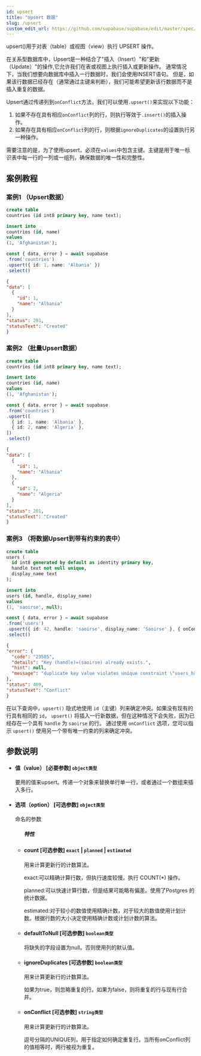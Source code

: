 ```yaml
---
id: upsert
title: "Upsert 数据"
slug: /upsert
custom_edit_url: https://github.com/supabase/supabase/edit/master/spec/supabase_js_v2.yml
---
```


upsert()用于对表（table）或视图（view）执行 UPSERT 操作。

在关系型数据库中，Upsert是一种结合了"插入（Insert）"和"更新（Update）"的操作,它允许我们在表或视图上执行插入或更新操作。
通常情况下，当我们想要向数据库中插入一行数据时，我们会使用INSERT语句。
但是，如果该行数据已经存在（通常通过主键来判断），我们可能希望更新该行数据而不是插入重复的数据。

Upsert通过传递列到`onConflict`方法，我们可以使用`.upsert()`来实现以下功能：

1. 如果不存在具有相应`onConflict`列的行，则执行等效于`.insert()`的插入操作。
2. 如果存在具有相应`onConflict`列的行，则根据`ignoreDuplicates`的设置执行另一种操作。

需要注意的是，为了使用upsert，必须在`values`中包含主键。主键是用于唯一标识表中每一行的一列或一组列，确保数据的唯一性和完整性。


## 案例教程

### 案例1 （Upsert数据）

<Tabs scrollable size="small" type="underlined" defaultActiveId="demo1">

<TabPanel id="demo1" label="建表">

  ```sql
create table
  countries (id int8 primary key, name text);

insert into
  countries (id, name)
values
  (1, 'Afghanistan');
  ```

</TabPanel>

<TabPanel id="demo2" label="使用方法">

  ```ts
const { data, error } = await supabase
  .from('countries')
  .upsert({ id: 1, name: 'Albania' })
  .select()
  ```

</TabPanel>
<TabPanel id="demo3" label="返回结果">

  ```json
{
  "data": [
    {
      "id": 1,
      "name": "Albania"
    }
  ],
  "status": 201,
  "statusText": "Created"
}
  ```
</TabPanel>
</Tabs>



### 案例2 （批量Upsert数据）

<Tabs scrollable size="small" type="underlined" defaultActiveId="demo1">

<TabPanel id="demo1" label="建表">

  ```sql
create table
  countries (id int8 primary key, name text);

insert into
  countries (id, name)
values
  (1, 'Afghanistan');
  ```

</TabPanel>

<TabPanel id="demo2" label="使用方法">

  ```ts
const { data, error } = await supabase
  .from('countries')
  .upsert([
    { id: 1, name: 'Albania' },
    { id: 2, name: 'Algeria' },
  ])
  .select()
  ```

</TabPanel>
<TabPanel id="demo3" label="返回结果">

  ```json
{
  "data": [
    {
      "id": 1,
      "name": "Albania"
    },
    {
      "id": 2,
      "name": "Algeria"
    }
  ],
  "status": 201,
  "statusText": "Created"
}
  ```
</TabPanel>
</Tabs>


### 案例3 （将数据Upsert到带有约束的表中）

<Tabs scrollable size="small" type="underlined" defaultActiveId="demo1">

<TabPanel id="demo1" label="建表">

  ```sql
create table
  users (
    id int8 generated by default as identity primary key,
    handle text not null unique,
    display_name text
  );

insert into
  users (id, handle, display_name)
values
  (1, 'saoirse', null);
  ```

</TabPanel>

<TabPanel id="demo2" label="使用方法">

  ```ts
const { data, error } = await supabase
  .from('users')
  .upsert({ id: 42, handle: 'saoirse', display_name: 'Saoirse' }, { onConflict: 'handle' })
  .select()
  ```

</TabPanel>
<TabPanel id="demo3" label="返回结果">

  ```json
{
  "error": {
    "code": "23505",
    "details": "Key (handle)=(saoirse) already exists.",
    "hint": null,
    "message": "duplicate key value violates unique constraint \"users_handle_key\""
  },
  "status": 409,
  "statusText": "Conflict"
}
  ```

</TabPanel>

<TabPanel id="demo4" label="注意事项">

在以下查询中，`upsert()` 隐式地使用 `id`（主键）列来确定冲突。如果没有现有的行具有相同的 `id`，
`upsert()` 将插入一行新数据，但在这种情况下会失败，因为已经存在一个具有 `handle` 为 `saoirse` 的行。
通过使用 `onConflict` 选项，您可以指示 `upsert()` 使用另一个带有唯一约束的列来确定冲突。


</TabPanel>
</Tabs>



## 参数说明

<ul className="method-list-group">
  
<li className="method-list-item">
  <h4 className="method-list-item-label">
    <span className="method-list-item-label-name">
      值（value）
    </span>
    <span className="method-list-item-label-badge required">
      [必要参数]
    </span>
    <span className="method-list-item-validation">
      <code>object类型</code>
    </span>
  </h4>
  <div class="method-list-item-description">

要用的值来upsert。传递一个对象来替换单行单一行，或者通过一个数组来插入多行。

  </div>
  
</li>


<li className="method-list-item">
  <h4 className="method-list-item-label">
    <span className="method-list-item-label-name">
      选项（option）
    </span>
    <span className="method-list-item-label-badge required">
      [可选参数]
    </span>
    <span className="method-list-item-validation">
      <code>object类型</code>
    </span>
  </h4>
  <div class="method-list-item-description">

命名的参数

  </div>
  
<ul className="method-list-group">
  <h5 class="method-list-title method-list-title-isChild expanded">特性</h5>

<li className="method-list-item">
  <h4 className="method-list-item-label">
    <span className="method-list-item-label-name">
      count
    </span>
    <span className="method-list-item-label-badge false">
      [可选参数]
    </span>
    <span className="method-list-item-validation">
      <code>exact</code> | <code>planned</code> | <code>estimated</code>
    </span>
  </h4>
  <div class="method-list-item-description">

用来计算更新行的计数算法。

exact:可以精确计算行数，但执行速度较慢。执行 COUNT(*) 操作。

planned:可以快速计算行数，但是结果可能略有偏差。使用了Postgres
的统计数据。

estimated:对于较小的数值使用精确计数，对于较大的数值使用计划计数。根据行数的大小决定使用精确计数或计划计数的算法。



  </div>
  
</li>




<li className="method-list-item">
  <h4 className="method-list-item-label">
    <span className="method-list-item-label-name">
      defaultToNull
    </span>
    <span className="method-list-item-label-badge false">
      [可选参数]
    </span>
    <span className="method-list-item-validation">
      <code>boolean类型</code>
    </span>
  </h4>
  <div class="method-list-item-description">

将缺失的字段设置为null。否则使用列的默认值。

  </div>
  
</li>









<li className="method-list-item">
  <h4 className="method-list-item-label">
    <span className="method-list-item-label-name">
      ignoreDuplicates
    </span>
    <span className="method-list-item-label-badge false">
      [可选参数]
    </span>
    <span className="method-list-item-validation">
      <code>boolean类型</code>
    </span>
  </h4>
  <div class="method-list-item-description">

用来计算更新行的计数算法。

如果为true，则忽略重复的行。如果为false，则将重复的行与现有行合并。

  </div>
  
</li>





<li className="method-list-item">
  <h4 className="method-list-item-label">
    <span className="method-list-item-label-name">
      onConflict
    </span>
    <span className="method-list-item-label-badge false">
      [可选参数]
    </span>
    <span className="method-list-item-validation">
      <code>string类型</code>
    </span>
  </h4>
  <div class="method-list-item-description">

用来计算更新行的计数算法。

逗号分隔的UNIQUE列，用于指定如何确定重复行。当所有onConflict列的值相等时，两行被视为重复。

  </div>
  
</li>








</ul>

</li>

</ul>
